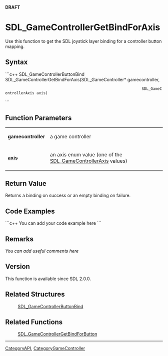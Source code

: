 <!-- pragma section-numbers off -->
<!-- pragma camelcase off -->
'''DRAFT'''


<!-- #*^*^*^*^*See http://wiki.libsdl.org/moin.cgi/SGFunctions for details on editing this page*^*^*^*^* -->


= SDL_GameControllerGetBindForAxis =
Use this function to get the SDL joystick layer binding for a controller button mapping.




== Syntax ==
```c++
SDL_GameControllerButtonBind SDL_GameControllerGetBindForAxis(SDL_GameController*    gamecontroller,
                                                              SDL_GameControllerAxis axis)
```


== Function Parameters ==
{|
|'''gamecontroller'''
|a game controller
|-
|'''axis'''
|an axis enum value (one of the [[SDL_GameControllerAxis]] values)
|}


== Return Value ==
Returns a binding on success or an empty binding on failure.


== Code Examples ==
```c++
You can add your code example here
```

<!-- #Leave this section as-is unless you have a code example to put in.  In that case, replace You can add your code example here with your code example following the Style Guide instructions.  Leave the rest of the markup alone and delete this comment. -->


== Remarks ==
''You can add useful comments here''

<!-- #Leave this section as-is unless you have a remark to put in.  In that case, replace ''You can add useful comments here'' with your remark(s) following the Style Guide instructions.  Leave the rest of the markup alone and delete this comment. -->

== Version ==
This function is available since SDL 2.0.0.

== Related Structures ==
:[[SDL_GameControllerButtonBind]]

== Related Functions ==
:[[SDL_GameControllerGetBindForButton]]
<!-- #Remove this section if empty -->

----
[[CategoryAPI]], [[CategoryGameController]]
<!-- #See the Style Guide for instructions on editing the footer. -->
